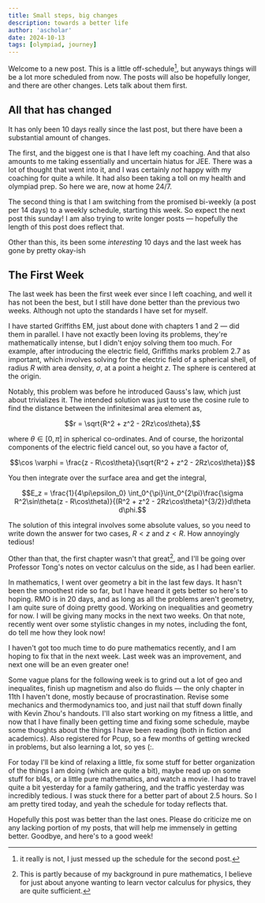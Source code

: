 ```yaml
---
title: Small steps, big changes
description: towards a better life
author: 'ascholar'
date: 2024-10-13 
tags: [olympiad, journey]
---
```

Welcome to a new post. This is a little off-schedule[^1], but anyways things will be a lot
more scheduled from now. The posts will also be hopefully longer, and there are other changes. Lets talk
about them first.

## All that has changed

It has only been 10 days really since the last post, but there have been a substantial amount of changes.

The first, and the biggest one is that I have left my coaching. And that also amounts to me taking
essentially and uncertain hiatus for JEE. There was a lot of thought that went into it, and I was
certainly _not_ happy with my coaching for quite a while. It had also been taking a toll on my health and
olympiad prep. So here we are, now at home 24/7.

The second thing is that I am switching from the promised bi-weekly (a post per 14 days) to
a weekly schedule, starting this week. So expect the next post this sunday! I am also trying to
write longer posts — hopefully the length of this post does reflect that.

Other than this, its been some _interesting_ 10 days and the last week has gone by pretty okay-ish

## The First Week

The last week has been the first week ever since I left coaching, and well it has not been the best,
but I still have done better than the previous two weeks. Although not upto the standards I have set for myself.

I have started Griffiths EM, just about done with chapters 1 and 2 — did them in parallel. I have not
exactly been loving its problems, they're mathematically intense, but I didn't enjoy solving them too
much. For example, after introducing the electric field, Griffiths marks problem 2.7 as important,
which involves solving for the electric field of a spherical shell, of radius $R$ with area density,
$\sigma$, at a point a height $z$. The sphere is centered at the origin.

Notably, this problem was before he introduced Gauss's law, which just about trivializes it. The
intended solution was just to use the cosine rule to find the distance between the infinitesimal area element as,

$$r = \sqrt{R^2 + z^2 - 2Rz\cos\theta},$$

where $\theta \in [0, \pi]$ in spherical co-ordinates. And of course, the horizontal components of the electric field cancel out, so you have a factor of,

$$\cos \varphi = \frac{z - R\cos\theta}{\sqrt{R^2 + z^2 - 2Rz\cos\theta}}$$

You then integrate over the surface area and get the integral,

$$E_z = \frac{1}{4\pi\epsilon_0} \int_0^{\pi}\int_0^{2\pi}\frac{\sigma R^2\sin\theta(z - R\cos\theta)}{(R^2 + z^2 - 2Rz\cos\theta)^{3/2}}d\theta d\phi.$$

The solution of this integral involves some absolute values, so you need to write down the answer for
two cases, $R < z$ and $z < R$. How annoyingly tedious!

Other than that, the first chapter wasn't that great[^2], and I'll be going over Professor Tong's notes
on vector calculus on the side, as I had been earlier.

In mathematics, I went over geometry a bit in the last few days. It hasn't been the smoothest
ride so far, but I have heard it gets better so here's to hoping. RMO is in 20 days, and as long as all the problems aren't geometry, I am quite sure of doing pretty good. Working on inequalities and geometry for now. I will be giving many mocks in the next two weeks. On that note, recently
went over some stylistic changes in my notes, including the font, do tell me how they look now!

I haven't got too much time to do pure mathematics recently, and I am hoping to fix that
in the next week. Last week was an improvement, and next one will be an even greater one!

Some vague plans for the following week is to grind out a lot of geo and inequalites, finish up
magnetism and also do fluids — the only chapter in 11th I haven't done, mostly because of
procrastination. Revise some mechanics and thermodynamics too, and just nail that stuff down
finally with Kevin Zhou's handouts. I'll also start working on my fitness a little,
and now that I have finally been getting time and fixing some schedule, maybe some thoughts
about the things I have been reading (both in fiction and academics). Also registered for
Pcup, so a few months of getting wrecked in problems, but also learning a lot, so yes (:.

For today I'll be kind of relaxing a little, fix some stuff for better organization of the things I am doing (which are quite a bit), maybe read up on some stuff for bl4s, or a little pure mathematics, and watch a movie. I had to travel quite a bit yesterday for a family gathering, and the traffic yesterday was incredibly tedious.
I was stuck there for a better part of about 2.5 hours. So I am pretty tired today, and yeah the schedule for today reflects that.

Hopefully this post was better than the last ones. Please do criticize me on any lacking portion of my posts, that will help me immensely in getting better. Goodbye, and here's to a good week!

[^1]: it really is not, I just messed up the schedule for the second post.
[^2]: This is partly because of my background in pure mathematics, I believe for just about anyone wanting to learn vector calculus for physics, they are quite sufficient.
